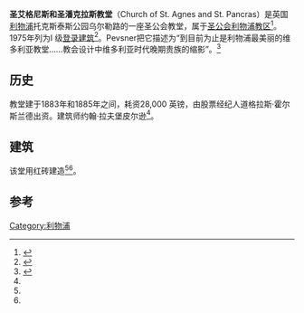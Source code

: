 {{Infobox church 
| name = 圣艾格尼斯和圣潘克拉斯教堂
| image = Parish of Saint Agnes and Saint Pancras Toxteth Park June 10 2010 043.jpg 
| location = 英国[[利物浦|利物浦]]  
| coordinates = {{coord|53.3895|-2.9398|region:GB_type:landmark|display=title}} 
| denomination =圣公会
| website = [http://www.stagnes.org.uk/ http://www.stagnes.org.uk/] 
| heritage designation = I级
| designated date = 1975-03-14
| architect = 约翰·拉夫堡·皮尔逊
| architectural type = 教堂
| groundbreaking = 1883
| completed date = 1885
| construction cost = £28,000
| diocese = 利物浦
| province = 约克
}}
'''圣艾格尼斯和圣潘克拉斯教堂'''（Church of St. Agnes and St. Pancras）是英国[[利物浦|利物浦]]托克斯泰斯公园乌尔勒路的一座圣公会教堂，属于[[圣公会利物浦教区|圣公会利物浦教区]]<ref>{{citation |url= http://www.liverpool.anglican.org/index.php?p=383 |title= Deanery of Toxteth and Wavertree |accessdate= 2008-10-08 |publisher= 利物浦教区 |archive-date= 2011-07-17 |archive-url= https://web.archive.org/web/20110717011609/http://www.liverpool.anglican.org/index.php?p=383 |dead-url= no }}</ref>。1975年列为I 级[[登录建筑|登录建筑]]<ref name=images>{{NHLE |num= 1359871|desc= Church of St Agnes, Ullet Road, Liverpool|access-date= 2012-08-19 |mode=cs2}}</ref>。Pevsner把它描述为“到目前为止是利物浦最美丽的维多利亚教堂......教会设计中维多利亚时代晚期贵族的缩影”。<ref name=pev>{{Citation | last = Sharples | first = Joseph|  last2 = Pollard| first2 = Richard| year = 2004| title = Liverpool|  series = Pevsner Architectural Guides| publication-place = New Haven and London| publisher = [[Yale_University_Press|Yale University Press]]| pages = 284–286|  isbn = 0-300-10258-5| }}</ref>

==历史==
教堂建于1883年和1885年之间，耗资28,000 英镑，由股票经纪人道格拉斯·霍尔斯兰德出资。建筑师约翰·拉夫堡皮尔逊<ref name=pev/>。

==建筑==
该堂用红砖建造<ref name=images/><ref name=pev/>。

==参考==
{{reflist|30em}}
[[Category:利物浦|Category:利物浦]]